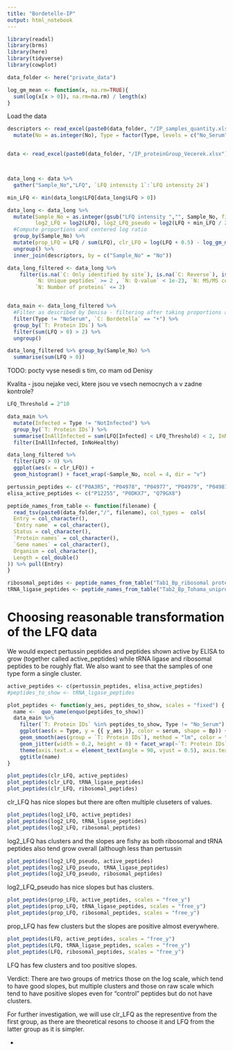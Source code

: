```yaml
---
title: "Bordetelle-IP"
output: html_notebook
---
```


```r
library(readxl)
library(brms)
library(here)
library(tidyverse)
library(cowplot)

data_folder <- here("private_data")

log_gm_mean <- function(x, na.rm=TRUE){
  sum(log(x[x > 0]), na.rm=na.rm) / length(x)
}
```

Load the data

```r
descriptors <- read_excel(paste0(data_folder, "/IP_samples_quantity.xlsx"), range = "M2:R26", col_types = "text") %>%
  mutate(No = as.integer(No), Type = factor(Type, levels = c("No_Serum", "Not_Infected", "Infected_Early", "Infected_Late")))


data <- read_excel(paste0(data_folder, "/IP_proteinGroup_Vecerek.xlsx"), range = "A1:AV1301", col_types = c(rep("numeric", 24), rep("text",4), rep("numeric", 15), rep("text",5)), na = c("","NaN"))   



data_long <- data %>% 
  gather("Sample_No","LFQ", `LFQ intensity 1`:`LFQ intensity 24`)

min_LFQ <- min(data_long$LFQ[data_long$LFQ > 0])

data_long <- data_long %>%
  mutate(Sample_No = as.integer(gsub("LFQ intensity ","", Sample_No, fixed = TRUE)),
         log2_LFQ = log2(LFQ), log2_LFQ_pseudo = log2(LFQ + min_LFQ / 20)) %>%
  #Compute proportions and centered log ratio
  group_by(Sample_No) %>%
  mutate(prop_LFQ = LFQ / sum(LFQ), clr_LFQ = log(LFQ + 0.5) - log_gm_mean(LFQ + 0.5) ) %>%
  ungroup() %>%
  inner_join(descriptors, by = c("Sample_No" = "No"))

data_long_filtered <- data_long %>%
    filter(is.na(`C: Only identified by site`), is.na(`C: Reverse`), is.na(`C: Potential contaminant`), 
         `N: Unique peptides` >= 2 , `N: Q-value` < 1e-23, `N: MS/MS count` >=4,
         `N: Number of proteins` <= 2)  


data_main <- data_long_filtered %>% 
  #Filter as described by Denisa - filtering after taking proportions and CLR
  filter(Type != "NoSerum", `C: Bordetella` == "+") %>%
  group_by(`T: Protein IDs`) %>%
  filter(sum(LFQ > 0) > 2) %>%
  ungroup()

data_long_filtered %>% group_by(Sample_No) %>% 
  summarise(sum(LFQ > 0))

```

TODO: pocty vyse nesedi s tim, co mam od Denisy


Kvalita - jsou nejake veci, ktere jsou ve vsech nemocnych a v zadne kontrole?

```r
LFQ_Threshold = 2^10

data_main %>% 
  mutate(Infected = Type != "NotInfected") %>%
  group_by(`T: Protein IDs`) %>%
  summarise(InAllInfected = sum(LFQ[Infected] < LFQ_Threshold) < 2, InNoHealthy = sum(LFQ[!Infected] < 0) < 1) %>%
  filter(InAllInfected, InNoHealthy)
```

```r
data_long_filtered %>%
  filter(LFQ > 0) %>%
  ggplot(aes(x = clr_LFQ)) +
  geom_histogram() + facet_wrap(~Sample_No, ncol = 4, dir = "v")


```
```r
pertussin_peptides <- c("P0A3R5", "P04978", "P04977", "P04979", "P04981")
elisa_active_peptides <- c("P12255", "P0DKX7", "Q79GX8")

peptide_names_from_table <- function(filename) {
  read_tsv(paste0(data_folder,"/", filename), col_types =  cols(
  Entry = col_character(),
  `Entry name` = col_character(),
  Status = col_character(),
  `Protein names` = col_character(),
  `Gene names` = col_character(),
  Organism = col_character(),
  Length = col_double()
)) %>% pull(Entry)
}

ribosomal_peptides <- peptide_names_from_table("Tab1_Bp_ribosomal proteins_uniprot.txt")
tRNA_ligase_peptides <- peptide_names_from_table("Tab2_Bp_Tohama_uniprot_tRNA_ligase.txt")

```


# Choosing reasonable transformation of the LFQ data

We would expect pertussin peptides and peptides shown active by ELISA to grow (together called active_peptides) while tRNA ligase and ribosomal peptides to be roughly flat. We also want to see that the samples of one type form a single cluster.

```r
active_peptides <- c(pertussin_peptides, elisa_active_peptides)
#peptides_to_show <- tRNA_ligase_peptides

plot_peptides <- function(y_aes, peptides_to_show, scales = "fixed") {
  name <-  quo_name(enquo(peptides_to_show))
  data_main %>%
    filter(`T: Protein IDs` %in% peptides_to_show, Type != "No_Serum") %>%
    ggplot(aes(x = Type, y = {{ y_aes }}, color = serum, shape = Bp)) + 
    geom_smooth(aes(group = `T: Protein IDs`), method = "lm", color = "black") +
    geom_jitter(width = 0.2, height = 0) + facet_wrap(~`T: Protein IDs`, scales = scales) + 
    theme(axis.text.x = element_text(angle = 90, vjust = 0.5), axis.text.y = element_blank()) +
    ggtitle(name)
}

plot_peptides(clr_LFQ, active_peptides)
plot_peptides(clr_LFQ, tRNA_ligase_peptides)
plot_peptides(clr_LFQ, ribosomal_peptides)
```
clr_LFQ has nice slopes but there are often multiple cluseters of values.

```r
plot_peptides(log2_LFQ, active_peptides)
plot_peptides(log2_LFQ, tRNA_ligase_peptides)
plot_peptides(log2_LFQ, ribosomal_peptides)
```

log2_LFQ has clusters and the slopes are fishy as both ribosomal and tRNA peptides also tend grow overall (although less than pertussin

```r
plot_peptides(log2_LFQ_pseudo, active_peptides)
plot_peptides(log2_LFQ_pseudo, tRNA_ligase_peptides)
plot_peptides(log2_LFQ_pseudo, ribosomal_peptides)
```
log2_LFQ_pseudo has nice slopes but has clusters.

```r
plot_peptides(prop_LFQ, active_peptides, scales = "free_y")
plot_peptides(prop_LFQ, tRNA_ligase_peptides, scales = "free_y")
plot_peptides(prop_LFQ, ribosomal_peptides, scales = "free_y")
```

prop_LFQ has few clusters but the slopes  are positive almost everywhere.

```r
plot_peptides(LFQ, active_peptides, scales = "free_y")
plot_peptides(LFQ, tRNA_ligase_peptides, scales = "free_y")
plot_peptides(LFQ, ribosomal_peptides, scales = "free_y")
```

LFQ has few clusters and too positive slopes.

Verdict: There are two groups of metrics those on the log scale, which tend to have good slopes, but multiple clusters and those on raw scale which tend to have positive slopes even for "control" peptides but do not have clusters.

For further investigation, we will use clr_LFQ as the representive from the first group, as there are theoretical resons to choose it and LFQ from the latter group as it is simpler.

- 




